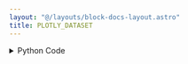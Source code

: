 ```yaml
---
layout: "@/layouts/block-docs-layout.astro"
title: PLOTLY_DATASET
---
```



<PythonDocsDisplay docstring={docstring} />

<details>
<summary>Python Code</summary>
```python
from flojoy import flojoy, DataFrame
from plotly.express import data
from typing import Literal


@flojoy
def PLOTLY_DATASET(
    dataset_key: Literal[
        "wind",
        "iris",
        "carshare",
        "tips",
        "election",
        "experiment",
        "gapminder",
        "medals_long",
        "medals_wide",
        "stocks",
    ] = "wind"
) -> DataFrame:
    """The PLOTLY_DATASET node retrieves a pandas DataFrame from a Plotly built-in dataset using the provided dataset_key parameter and returns it wrapped in a Flojoy DataFrame class.

    Parameters
    ----------
    dataset_key : str

    Returns
    -------
    DataFrame
    """

    df = getattr(data, dataset_key)()

    return DataFrame(df=df)

```
[Find this Flojoy Block on GitHub](https://github.com/flojoy-ai/blocks/blob/main/blocks/GENERATORS/SAMPLE_DATASETS/PLOTLY_DATASET/PLOTLY_DATASET.py)
</details>

## Example

<AppDisplay app={app} blockName="PLOTLY_DATASET" client:visible />
